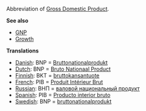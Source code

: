 Abbreviation of [[Gross Domestic Product]].

'''See also'''
* [[GNP]]
* [[Growth]]


'''Translations'''
*[[Danish]]: BNP = [[Bruttonationalprodukt]]
*[[Dutch]]: BNP = [[Bruto Nationaal Product]]
*[[Finnish]]: BKT = [[bruttokansantuote]]
*[[French]]: PIB = [[Produit Intérieur Brut]]
*[[Russian]]: ВНП = [[валовой национальный продукт]]
*[[Spanish]]: PIB = [[Producto interior bruto]]
*[[Swedish]]: BNP = [[bruttonationalprodukt]]